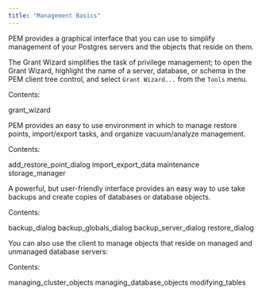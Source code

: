 ```yaml
---
title: "Management Basics"
---
```


<div id="toc_pem_management_basics" class="registered_link"></div>


PEM provides a graphical interface that you can use to simplify management of your Postgres servers and the objects that reside on them.

The Grant Wizard simplifies the task of privilege management; to open the Grant Wizard, highlight the name of a server, database, or schema in the PEM client tree control, and select `Grant Wizard...` from the `Tools` menu.

Contents:

<div class="toctree">

grant\_wizard

</div>

PEM provides an easy to use environment in which to manage restore points, import/export tasks, and organize vacuum/analyze management.

Contents:

<div class="toctree">

add\_restore\_point\_dialog import\_export\_data maintenance storage\_manager

</div>

A powerful, but user-friendly interface provides an easy way to use take backups and create copies of databases or database objects.

Contents:

<div class="toctree">

backup\_dialog backup\_globals\_dialog backup\_server\_dialog restore\_dialog

</div>

You can also use the client to manage objects that reside on managed and unmanaged database servers:

Contents:

<div class="toctree">

managing\_cluster\_objects managing\_database\_objects modifying\_tables

</div>
